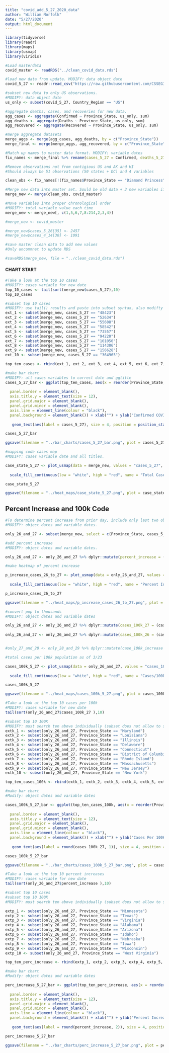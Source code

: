 ```yaml
---
title: "covid_add_5_27_2020_data"
author: "William Norfolk"
date: "5/27/2020"
output: html_document
---
```



```r
library(tidyverse)
library(readr)
library(maps)
library(usmap)
library(viridis)
```

```r
#Load masterdata
covid_master <- readRDS("../clean_covid_data.rds")
```


```r
#load new data from update. MODIFY: data object date
covid_5_27 <- readr::read_csv("https://raw.githubusercontent.com/CSSEGISandData/COVID-19/master/csse_covid_19_data/csse_covid_19_daily_reports/05-27-2020.csv")
```

```r
#subset new data to only US observations. 
#MODIFY: data object date
us_only <- subset(covid_5_27, Country_Region == "US")
```

```r
#aggregate deaths, cases, and recoveries for new data. 
agg_cases <- aggregate(Confirmed ~ Province_State, us_only, sum)
agg_deaths <- aggregate(Deaths ~ Province_State, us_only, sum)
agg_recovered <- aggregate(Recovered ~ Province_State, us_only, sum)
```

```r
#merge aggregate datasets
merge_aggs <- merge(agg_cases, agg_deaths, by = c("Province_State"))
merge_final <- merge(merge_aggs, agg_recovered, by = c("Province_State"))
```

```r
#Match up names to master data format. MODIFY: variable dates
fix_names <- merge_final %>% rename(cases_5_27 = Confirmed, deaths_5_27 = Deaths, recov_5_27 = Recovered)
```

```r
#Remove observations not from contigious US and AK and HI
#Should always be 51 observations (50 states + DC) and 4 variables

clean_obs <- fix_names[!(fix_names$Province_State == "Diamond Princess" | fix_names$Province_State == "Grand Princess" | fix_names$Province_State == "Guam" | fix_names$Province_State == "Puerto Rico" | fix_names$Province_State == "United States Virgin Islands" | fix_names$Province_State == "US" | fix_names$Province_State == "American Samoa" | fix_names$Province_State == "Northern Mariana Islands" | fix_names$Province_State == "Virgin Islands" | fix_names$Province_State == "Wuhan Evacuee" | fix_names$Province_State == "Recovered"),]
```

```r
#Merge new data into master set. Sould be old data + 3 new variables if successful
merge_new <- merge(clean_obs, covid_master)
```

```r
#Move variables into proper chronological order
#MODIFY: total variable value each time
merge_new <- merge_new[, c(1,5,6,7,8:214,2,3,4)]
```

```r
#merge_new <- covid_master
```

```r
#merge_new$cases_5_26[35] <- 2457
#merge_new$cases_4_14[30] <- 1091

```


```r
#save master clean data to add new values
#Only uncommnet to update RDS

#saveRDS(merge_new, file = "../clean_covid_data.rds")
```

#### CHART START

```r
#Take a look at the top 10 cases
#MODIFY: cases variable for new date
top_10_cases <- tail(sort(merge_new$cases_5_27),10)
top_10_cases
```

```r
#subset top 10 cases
#MODIFY: use tail() results and paste into subset syntax, also modifty cases date value
ext_1 <- subset(merge_new, cases_5_27 == "48423")
ext_2 <- subset(merge_new, cases_5_27 == "52634")
ext_3 <- subset(merge_new, cases_5_27 == "55608")
ext_4 <- subset(merge_new, cases_5_27 == "58542")
ext_5 <- subset(merge_new, cases_5_27 == "73557")
ext_6 <- subset(merge_new, cases_5_27 == "94220")
ext_7 <- subset(merge_new, cases_5_27 == "101050")
ext_8 <- subset(merge_new, cases_5_27 == "114306")
ext_9 <- subset(merge_new, cases_5_27 == "156628")
ext_10 <- subset(merge_new, cases_5_27 == "364965")

top_ten_cases <- rbind(ext_1, ext_2, ext_3, ext_4, ext_5, ext_6, ext_7, ext_8, ext_9, ext_10)
```

```r
#make bar chart
#MODIFY: all cases variables to correct date and ggtitle
cases_5_27_bar <- ggplot(top_ten_cases, aes(x = reorder(Province_State, -cases_5_27), cases_5_27)) + geom_bar(aes(fill = reorder(Province_State, -cases_5_27)),stat = "identity") + theme(axis.text.x = element_text(angle = 45, hjust = 1),
                                                                                                   legend.position = "none",                                                                        axis.text=element_text(size=12),
  panel.border = element_blank(), 
  axis.title.y = element_text(size = 12),
  panel.grid.major = element_blank(),
  panel.grid.minor = element_blank(),
  axis.line = element_line(colour = "black"),
  panel.background = element_blank()) + xlab("") + ylab("Confirmed COVID-19 Cases") + ggtitle("Top Ten Confirmed COVID-19 Cases by State 5/27/2020") +
  
   geom_text(aes(label = cases_5_27), size = 4, position = position_stack(vjust = 0.8))

cases_5_27_bar 
```

```r
ggsave(filename = "../bar_charts/cases_5_27_bar.png", plot = cases_5_27_bar)
```

```r
#mapping code cases map
#MODIFY: cases variable date and all titles.

case_state_5_27 <- plot_usmap(data = merge_new, values = "cases_5_27", color = "black") + 
  
  scale_fill_continuous(low = "white", high = "red", name = "Total Cases", label = scales::comma) + theme(legend.position = "right", plot.title = element_text(color = "black", size = 15, face = "bold"), plot.subtitle = element_text(color = "black", size = 10, face = "italic")) + labs(title = "COVID-19 Confirmed Cases by State", subtitle = "Data as of: 5/27/2020")

case_state_5_27
```

```r
ggsave(filename = "../heat_maps/case_state_5_27.png", plot = case_state_5_27)
```

## Percent Increase and 100k Code

```r
#To determine percent increase from prior day, include only last two observations
#MODIFY: object dates and variable dates.

only_26_and_27 <- subset(merge_new, select = c(Province_State, cases_5_27, cases_5_26, fips, total_pop))
```




```r
#add percent increase
#MODIFY: object dates and variable dates.

only_26_and_27 <- only_26_and_27 %>% dplyr::mutate(percent_increase = (cases_5_27 - cases_5_26) / cases_5_26 * 100)
```

```r
#make heatmap of percent increase

p_increase_cases_26_to_27 <- plot_usmap(data = only_26_and_27, values = "percent_increase", color = "black") + 
  
  scale_fill_continuous(low = "white", high = "red", name = "Percent Increase", label = scales::comma) + theme(legend.position = "right", plot.title = element_text(color = "black", size = 15, face = "bold"), plot.subtitle = element_text(color = "black", size = 10, face = "italic")) + labs(title = "Percent Increase of Confirmed COVID-19 Cases by State", subtitle = "From: 5/26/2020-5/27/2020")

p_increase_cases_26_to_27
```

```r
ggsave(filename = "../heat_maps/p_increase_cases_26_to_27.png", plot = p_increase_cases_26_to_27)
```

```r
#convert pop to thousands
#MODIFY: object dates and variable dates

only_26_and_27 <- only_26_and_27 %>% dplyr::mutate(cases_100k_27 = (cases_5_27 / total_pop) *100000)
  
only_26_and_27 <- only_26_and_27 %>% dplyr::mutate(cases_100k_26 = (cases_5_26 / total_pop) * 100000)


#only_27_and_28 <- only_28_and_29 %>% dplyr::mutate(case_100k_increase = (cases_100k_28 - cases_100k_27) / cases_100k_27 *100)

```

```r
#total cases per 100k population as of 3/23

cases_100k_5_27 <- plot_usmap(data = only_26_and_27, values = "cases_100k_27", color = "black") + 
  
  scale_fill_continuous(low = "white", high = "red", name = "Cases/100k Population", label = scales::comma) + theme(legend.position = "right", plot.title = element_text(color = "black", size = 15, face = "bold"), plot.subtitle = element_text(color = "black", size = 10, face = "italic")) + labs(title = "COVID-19 Confirmed Cases Per 100K Individuals by State", subtitle = "Data as of: 5/27/2020")

cases_100k_5_27
```

```r
ggsave(filename = "../heat_maps/cases_100k_5_27.png", plot = cases_100k_5_27)
```

```r
#Take a look at the top 10 cases per 100k
#MODIFY: cases variable for new date
tail(sort(only_26_and_27$cases_100k_27 ),10)
```


```r
#subset top 10 100K
#MODIFY: must search ten above individually (subset does not allow to select by these values for some reason...) and past the states in the code below.Also modify variable and object date names.
extk_1 <- subset(only_26_and_27, Province_State == "Maryland")
extk_2 <- subset(only_26_and_27, Province_State == "Louisiana")
extk_3 <- subset(only_26_and_27, Province_State == "Illinois")
extk_4 <- subset(only_26_and_27, Province_State == "Delaware")
extk_5 <- subset(only_26_and_27, Province_State == "Connecticut")
extk_6 <- subset(only_26_and_27, Province_State == "District of Columbia")
extk_7 <- subset(only_26_and_27, Province_State == "Rhode Island")
extk_8 <- subset(only_26_and_27, Province_State == "Massachusetts")
extk_9 <- subset(only_26_and_27, Province_State == "New Jersey")
extk_10 <- subset(only_26_and_27, Province_State == "New York")

top_ten_cases_100k <- rbind(extk_1, extk_2, extk_3, extk_4, extk_5, extk_6, extk_7, extk_8, extk_9, extk_10)
```

```r
#make bar chart
#Modify: object dates and variable dates

cases_100k_5_27_bar <- ggplot(top_ten_cases_100k, aes(x = reorder(Province_State, -cases_100k_27), cases_100k_27)) + geom_bar(aes(fill = reorder(Province_State, -cases_100k_27)), stat = "identity") + theme(axis.text.x = element_text(angle = 45, hjust = 1),
                                                                                                   legend.position = "none",                                                                        axis.text=element_text(size=12),
  panel.border = element_blank(),   
  axis.title.y = element_text(size = 12),
  panel.grid.major = element_blank(),
  panel.grid.minor = element_blank(),
  axis.line = element_line(colour = "black"),
  panel.background = element_blank()) + xlab("") + ylab("Cases Per 100K Individuals") + ggtitle("Top Ten COVID-19 Confirmed Cases Per 100K Individuals by State 5/27/2020") +
  
   geom_text(aes(label = round(cases_100k_27, 1)), size = 4, position = position_stack(vjust = 0.8))

cases_100k_5_27_bar
```

```r
ggsave(filename = "../bar_charts/cases_100k_5_27_bar.png", plot = cases_100k_5_27_bar)
```

```r
#Take a look at the top 10 percent increases
#MODIFY: cases variable for new date
tail(sort(only_26_and_27$percent_increase ),10)
```

```r
#subset top 10 cases
#subset top 10 100K
#MODIFY: must search ten above individually (subset does not allow to select by these values for some reason...) and past the states in the code below.Also modify variable and object date names.

extp_1 <- subset(only_26_and_27, Province_State == "Minnesota")
extp_2 <- subset(only_26_and_27, Province_State == "Texas")
extp_3 <- subset(only_26_and_27, Province_State == "Virginia")
extp_4 <- subset(only_26_and_27, Province_State == "Alabama")
extp_5 <- subset(only_26_and_27, Province_State == "Arizona")
extp_6 <- subset(only_26_and_27, Province_State == "Idaho")
extp_7 <- subset(only_26_and_27, Province_State == "Nebraska")
extp_8 <- subset(only_26_and_27, Province_State == "Iowa")
extp_9 <- subset(only_26_and_27, Province_State == "Wisconsin")
extp_10 <- subset(only_26_and_27, Province_State == "West Virginia")

top_ten_perc_increase <- rbind(extp_1, extp_2, extp_3, extp_4, extp_5, extp_6, extp_7, extp_8, extp_9, extp_10)
```

```r
#make bar chart
#Modify: object dates and variable dates

perc_increase_5_27_bar <- ggplot(top_ten_perc_increase, aes(x = reorder(Province_State, -percent_increase), percent_increase)) + geom_bar(aes(fill = reorder(Province_State, -percent_increase)), stat = "identity") + theme(axis.text.x = element_text(angle = 45, hjust = 1),
                                                                                                   legend.position = "none",                                                                        axis.text=element_text(size=12),
  panel.border = element_blank(),   
  axis.title.y = element_text(size = 12),
  panel.grid.major = element_blank(),
  panel.grid.minor = element_blank(),
  axis.line = element_line(colour = "black"),
  panel.background = element_blank()) + xlab("") + ylab("Percent Increase") + ggtitle("COVID-19: Top Ten Percent Increase by State from 5/26/20-5/27/20") +
  
   geom_text(aes(label = round(percent_increase, 2)), size = 4, position = position_stack(vjust = 0.8))

perc_increase_5_27_bar
```

```r
ggsave(filename = "../bar_charts/perc_increase_5_27_bar.png", plot = perc_increase_5_27_bar)
```